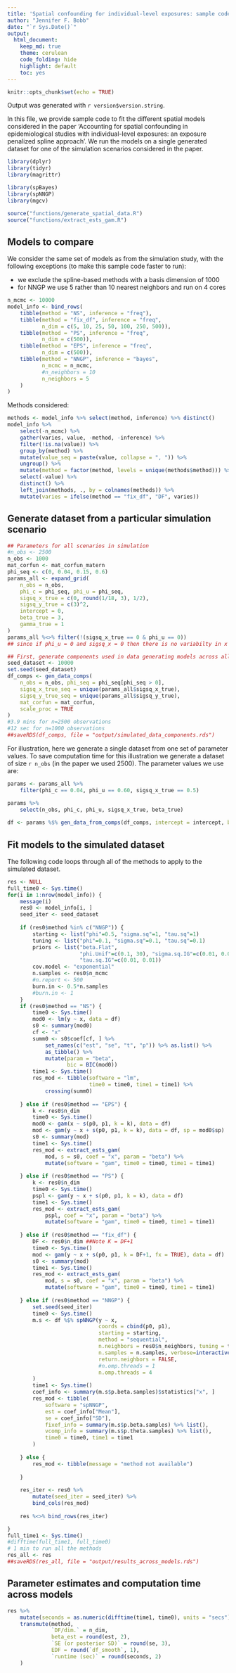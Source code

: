```yaml
---
title: 'Spatial confounding for individual-level exposures: sample code to fit the E-PS approach and other spatial models'
author: "Jennifer F. Bobb"
date: "`r Sys.Date()`"
output:
  html_document:
    keep_md: true
    theme: cerulean
    code_folding: hide
    highlight: default
    toc: yes
---
```


```r
knitr::opts_chunk$set(echo = TRUE)
```

Output was generated with `r version$version.string`.

In this file, we provide sample code to fit the different spatial models considered in the paper 'Accounting for spatial confounding in epidemiological studies with individual-level exposures: an exposure penalized spline approach'. We run the models on a single generated dataset for one of the simulation scenarios considered in the paper.

```r
library(dplyr)
library(tidyr)
library(magrittr)

library(spBayes)
library(spNNGP)
library(mgcv)

source("functions/generate_spatial_data.R")
source("functions/extract_ests_gam.R")
```

## Models to compare

We consider the same set of models as from the simulation study, with the following exceptions (to make this sample code faster to run):

- we exclude the spline-based methods with a basis dimension of 1000
- for NNGP we use 5 rather than 10 nearest neighbors and run on 4 cores

```r
n_mcmc <- 10000
model_info <- bind_rows(
    tibble(method = "NS", inference = "freq"),
    tibble(method = "fix_df", inference = "freq", 
           n_dim = c(5, 10, 25, 50, 100, 250, 500)),
    tibble(method = "PS", inference = "freq", 
           n_dim = c(500)),
    tibble(method = "EPS", inference = "freq", 
           n_dim = c(500)),
    tibble(method = "NNGP", inference = "bayes", 
           n_mcmc = n_mcmc,
           #n_neighbors = 10
           n_neighbors = 5
    )
)
```

Methods considered:

```r
methods <- model_info %>% select(method, inference) %>% distinct()
model_info %>% 
    select(-n_mcmc) %>%
    gather(varies, value, -method, -inference) %>%
    filter(!is.na(value)) %>%
    group_by(method) %>% 
    mutate(value_seq = paste(value, collapse = ", ")) %>% 
    ungroup() %>% 
    mutate(method = factor(method, levels = unique(methods$method))) %>% 
    select(-value) %>% 
    distinct() %>%
    left_join(methods, ., by = colnames(methods)) %>%
    mutate(varies = ifelse(method == "fix_df", "DF", varies))
```


## Generate dataset from a particular simulation scenario

```r
## Parameters for all scenarios in simulation
#n_obs <- 2500
n_obs <- 1000
mat_corfun <- mat_corfun_matern
phi_seq <- c(0, 0.04, 0.15, 0.6)
params_all <- expand_grid(
    n_obs = n_obs,
    phi_c = phi_seq, phi_u = phi_seq,
    sigsq_x_true = c(0, round(1/18, 3), 1/2), 
    sigsq_y_true = c(3)^2,
    intercept = 0,
    beta_true = 3, 
    gamma_true = 1
)
params_all %<>% filter(!(sigsq_x_true == 0 & phi_u == 0))
## since if phi_u = 0 and sigsq_x = 0 then there is no variabilty in x that is not confounded (i.e., x is completely colinear with the confounder)
```

```r
## First, generate components used in data generating models across all scenarios
seed_dataset <- 10000
set.seed(seed_dataset)
df_comps <- gen_data_comps(
    n_obs = n_obs, phi_seq = phi_seq[phi_seq > 0],
    sigsq_x_true_seq = unique(params_all$sigsq_x_true),
    sigsq_y_true_seq = unique(params_all$sigsq_y_true),
    mat_corfun = mat_corfun,
    scale_proc = TRUE
)
#3.9 mins for n=2500 observations
#12 sec for n=1000 observations
##saveRDS(df_comps, file = "output/simulated_data_components.rds")
```


For illustration, here we generate a single dataset from one set of parameter values. To save computation time for this illustration we generate a dataset of size `r n_obs` (in the paper we used 2500). The parameter values we use are:
```r
params <- params_all %>%
    filter(phi_c == 0.04, phi_u == 0.60, sigsq_x_true == 0.5)

params %>% 
    select(n_obs, phi_c, phi_u, sigsq_x_true, beta_true) 
    
df <- params %$% gen_data_from_comps(df_comps, intercept = intercept, beta_true = beta_true, sigsq_y_true = sigsq_y_true, sigsq_x_true = sigsq_x_true, gamma_true = gamma_true, phi_c = phi_c, phi_u = phi_u)
```



## Fit models to the simulated dataset

The following code loops through all of the methods to apply to the simulated dataset.

```r
res <- NULL
full_time0 <- Sys.time()
for(i in 1:nrow(model_info)) {
    message(i)
    res0 <- model_info[i, ]
    seed_iter <- seed_dataset
    
    if (res0$method %in% c("NNGP")) {
        starting <- list("phi"=0.5, "sigma.sq"=1, "tau.sq"=1)
        tuning <- list("phi"=0.1, "sigma.sq"=0.1, "tau.sq"=0.1)
        priors <- list("beta.Flat",
                       "phi.Unif"=c(0.1, 30), "sigma.sq.IG"=c(0.01, 0.01),
                       "tau.sq.IG"=c(0.01, 0.01))
        cov.model <- "exponential"
        n.samples <- res0$n_mcmc
        #n.report <- 500
        burn.in <- 0.5*n.samples
        #burn.in <- 1
    }
    if (res0$method == "NS") {
        time0 <- Sys.time()
        mod0 <- lm(y ~ x, data = df)
        s0 <- summary(mod0)
        cf <- "x"
        summ0 <- s0$coef[cf, ] %>%
            set_names(c("est", "se", "t", "p")) %>% as.list() %>%
            as_tibble() %>%
            mutate(param = "beta",
                   bic = BIC(mod0))
        time1 <- Sys.time()
        res_mod <- tibble(software = "lm", 
                          time0 = time0, time1 = time1) %>%
            crossing(summ0)
        
    } else if (res0$method == "EPS") {
        k <- res0$n_dim
        time0 <- Sys.time()
        mod0 <- gam(x ~ s(p0, p1, k = k), data = df)
        mod <- gam(y ~ x + s(p0, p1, k = k), data = df, sp = mod0$sp)
        s0 <- summary(mod)
        time1 <- Sys.time()
        res_mod <- extract_ests_gam(
            mod, s = s0, coef = "x", param = "beta") %>%
            mutate(software = "gam", time0 = time0, time1 = time1)
        
    } else if (res0$method == "PS") {
        k <- res0$n_dim
        time0 <- Sys.time()
        pspl <- gam(y ~ x + s(p0, p1, k = k), data = df)
        time1 <- Sys.time()
        res_mod <- extract_ests_gam(
            pspl, coef = "x", param = "beta") %>%
            mutate(software = "gam", time0 = time0, time1 = time1)
        
    } else if (res0$method == "fix_df") {
        DF <- res0$n_dim ##Note K = DF+1
        time0 <- Sys.time()
        mod <- gam(y ~ x + s(p0, p1, k = DF+1, fx = TRUE), data = df)
        s0 <- summary(mod)
        time1 <- Sys.time()
        res_mod <- extract_ests_gam(
            mod, s = s0, coef = "x", param = "beta") %>%
            mutate(software = "gam", time0 = time0, time1 = time1)
        
    } else if (res0$method == "NNGP") {
        set.seed(seed_iter)
        time0 <- Sys.time()
        m.s <- df %$% spNNGP(y ~ x, 
                             coords = cbind(p0, p1), 
                             starting = starting, 
                             method = "sequential",
                             n.neighbors = res0$n_neighbors, tuning = tuning, priors = priors, cov.model = cov.model,
                             n.samples = n.samples, verbose=interactive(), 
                             return.neighbors = FALSE, 
                             #n.omp.threads = 1
                             n.omp.threads = 4
        )
        time1 <- Sys.time()
        coef_info <- summary(m.s$p.beta.samples)$statistics["x", ]
        res_mod <- tibble(
            software = "spNNGP",
            est = coef_info["Mean"],
            se = coef_info["SD"],
            fixef_info = summary(m.s$p.beta.samples) %>% list(),
            vcomp_info = summary(m.s$p.theta.samples) %>% list(),
            time0 = time0, time1 = time1
        )
        
    } else {
        res_mod <- tibble(message = "method not available")
        
    }
    
    res_iter <- res0 %>%
        mutate(seed_iter = seed_iter) %>%
        bind_cols(res_mod)
     
    res %<>% bind_rows(res_iter)

}
full_time1 <- Sys.time()
#difftime(full_time1, full_time0)
# 1 min to run all the methods
res_all <- res
##saveRDS(res_all, file = "output/results_across_models.rds")
```

## Parameter estimates and computation time across models

```r
res %>% 
    mutate(seconds = as.numeric(difftime(time1, time0), units = "secs")) %>%
    transmute(method, 
              `DF/dim.` = n_dim,
              beta_est = round(est, 2),
              `SE (or posterior SD)` = round(se, 3),
              EDF = round(`df_smooth`, 1),
              `runtime (sec)` = round(seconds, 2)
    )
```



